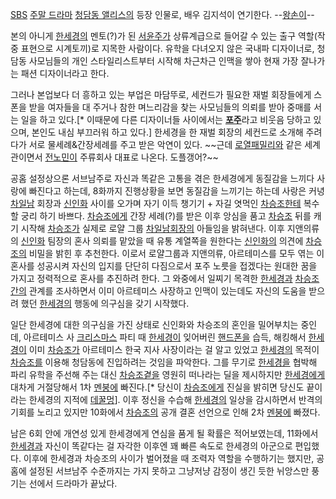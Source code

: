 [[SBS]] [[주말 드라마]] [[청담동 앨리스]]의 등장 인물로, 배우 김지석이 연기한다. --[[왕손이]]--

본의 아니게 [[한세경]]의 멘토(?)가 된 [[서윤주(청담동 앨리스)|서윤주]]가 상류계급으로 들어갈 수 있는 출구 역할(작중 표현으로 시계토끼)로 지목한 사람이다. 유학을 다녀오지 않은 국내파 디자이너로, 청담동 사모님들의 개인 스타일리스트부터 시작해 차근차근 인맥을 쌓아 현재 가장 잘나가는 패션 디자이너라고 한다.

그러나 본업보다 더 흥하고 있는 부업은 마담뚜로, 세컨드가 필요한 재벌 회장들에게 스폰을 받을 여자들을 대 주거나 참한 며느리감을 찾는 사모님들의 의뢰를 받아 중매를 서는 일을 하고 있다.[* 이때문에 다른 디자이너들 사이에서는 '''[[포주]]'''라고 비웃음 당하고 있으며, 본인도 내심 부끄러워 하고 있다.] 한세경을 한 재벌 회장의 세컨드로 소개해 주려다가 서로 물세례&간장세례를 주고 받은 악연이 있다. ~~근데 [[로열패밀리]]와 같은 세계관이면서 [[전노민]]이 주류회사 대표로 나온다. 도플갱어?~~

공홈 설정상으론 서브남주로 자신과 똑같은 고통을 겪은 한세경에게 동질감을 느끼다 사랑에 빠진다고 하는데, 8화까지 진행상황을 보면 동질감을 느끼기는 하는데 사랑은 커녕 [[차일남]] 회장과 [[신인화]] 사이를 오가며 자기 이득 챙기기 + 자길 엿먹인 [[차승조]]한테 복수할 궁리 하기 바쁘다. [[차승조]]에게 간장 세례(?)를 받은 이후 앙심을 품고 [[차승조]] 뒤를 캐기 시작해 [[차승조]]가 실제로 로얄 그룹 [[차일남]]회장의 아들임을 밝혀낸다. 이후 지앤의류의 [[신인화]] 팀장의 혼사 의뢰를 맡았을 때 유통 계열쪽을 원한다는 [[신인화]]의 의견에 [[차승조]]의 비밀을 밝힌 후 추천한다. 이로서 로얄그룹과 지앤의류, 아르테미스를 모두 엮는 이 혼사를 성공시켜 자신의 입지를 단단히 다짐으로서 포주 노릇을 접겠다는 원대한 꿈을 가지고 정력적으로 혼사를 추진하려 한다. 그 와중에서 일찌기 목격한 [[한세경]]과 [[차승조]]간의 관계를 조사하면서 이미 아르테미스 사장하고 인맥이 있는데도 자신의 도움을 받으려 했던 [[한세경]]의 행동에 의구심을 갖기 시작했다.

일단 한세경에 대한 의구심을 가진 상태로 신인화와 차승조의 혼인을 밀어부치는 중인데, 아르테미스 사 [[크리스마스]] 파티 때 [[한세경]]이 잊어버린 [[핸드폰]]을 습득, 해킹해서 [[한세경]]이 이미 [[차승조]]가 아르테미스 한국 지사 사장이라는 걸 알고 있었고 [[한세경]]의 목적이 [[차승조]]를 이용해 청담동에 진입하려는 것임을 파악한다. 그를 무기로 [[한세경]]을 협박해 파리 유학을 주선해 주는 대신 [[차승조]]곁을 영원히 떠나라는 딜을 제시하지만 [[한세경]]에게 대차게 거절당해서 1차 [[멘붕]]에 빠진다.[* 당신이 [[차승조]]에게 진실을 밝히면 당신도 끝이라는 한세경의 지적에 [[데꿀멍]]]. 이후 정신을 수습해 [[한세경]]의 일상을 감시하면서 반격의 기회를 노리고 있지만 10화에서 [[차승조]]의 공개 결혼 선언으로 인해 2차 [[멘붕]]에 빠졌다. 

남은 6회 안에 개연성 있게 한세경에게 연심을 품게 될 확률은 적어보였는데, 11화에서 [[한세경]]과 자신이 똑같다는 걸 자각한 이후엔 꽤 빠른 속도로 한세경의 아군으로 편입했다. 이후에 한세경과 차승조의 사이가 벌어졌을 때 조력자 역할을 수행하기는 했지만, 공홈에 설정된 서브남주 수준까지는 가지 못하고 그냥저냥 감정이 생긴 듯한 뉘앙스만 풍기는 선에서 드라마가 끝났다. 
